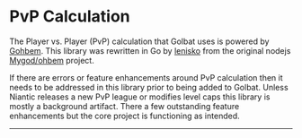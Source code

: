 
# PvP Calculation

The Player vs. Player (PvP) calculation that Golbat uses is powered by [Gohbem](https://github.com/UnownHash/gohbem). This library was rewritten in Go by [lenisko](https://github.com/lenisko) from the original nodejs [Mygod/ohbem](https://github.com/Mygod/ohbem) project.

If there are errors or feature enhancements around PvP calculation then it needs to be addressed in this library prior to being added to Golbat. Unless Niantic releases a new PvP league or modifies level caps this library is mostly a background artifact. There a few outstanding feature enhancements but the core project is functioning as intended.

---

<SourceLink
  git_href="https://github.com/UnownHash/gohbem"
  docs_href="https://pkg.go.dev/github.com/UnownHash/gohbem"
/>
